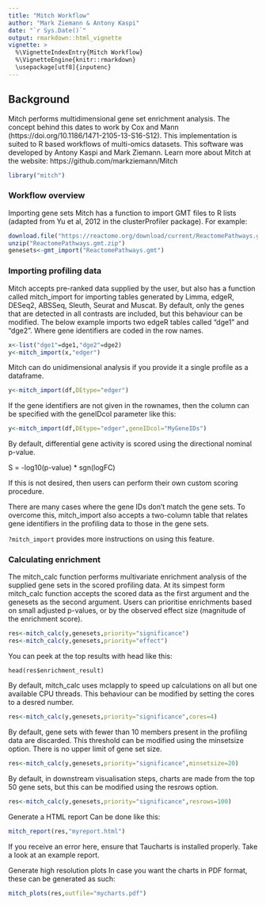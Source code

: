 ```yaml
---
title: "Mitch Workflow"
author: "Mark Ziemann & Antony Kaspi"
date: "`r Sys.Date()`"
output: rmarkdown::html_vignette
vignette: >
  %\VignetteIndexEntry{Mitch Workflow}
  %\VignetteEngine{knitr::rmarkdown}
  \usepackage[utf8]{inputenc}
---
```


## Background

Mitch performs multidimensional gene set enrichment analysis. The concept behind this dates to work by Cox and 
Mann (https://doi.org/10.1186/1471-2105-13-S16-S12). This implementation is suited to R based workflows of 
multi-omics datasets. This software was developed by Antony Kaspi and Mark Ziemann. Learn
more about Mitch at the website: https://github.com/markziemann/Mitch

```r
library("mitch")
```

### Workflow overview
Importing gene sets
Mitch has a function to import GMT files to R lists (adapted from Yu et al, 2012 in the clusterProfiler package). For example:

```r
download.file("https://reactome.org/download/current/ReactomePathways.gmt.zip",destfile="ReactomePathways.gmt.zip")
unzip("ReactomePathways.gmt.zip")
genesets<-gmt_import("ReactomePathways.gmt")
```

### Importing profiling data
Mitch accepts pre-ranked data supplied by the user, but also has a function called mitch_import for importing tables generated by Limma, edgeR, DESeq2, ABSSeq, Sleuth, Seurat and Muscat. By default, only the genes that are detected in all contrasts are included, but this behaviour can be modified. The below example imports two edgeR tables called "dge1" and "dge2". Where gene identifiers are coded in the row names.

```r
x<-list("dge1"=dge1,"dge2"=dge2)
y<-mitch_import(x,"edger")
```

Mitch can do unidimensional analysis if you provide it a single profile as a dataframe.

```r
y<-mitch_import(df,DEtype="edger")
```

If the gene identifiers are not given in the rownames, then the column can be specified with the geneIDcol parameter like this:

```r
y<-mitch_import(df,DEtype="edger",geneIDcol="MyGeneIDs")
```

By default, differential gene activity is scored using the directional nominal p-value.

S = -log10(p-value) * sgn(logFC)

If this is not desired, then users can perform their own custom scoring procedure.

There are many cases where the gene IDs don't match the gene sets. To overcome this, mitch_import also accepts a two-column table that relates gene identifiers in the profiling data to those in the gene sets.

`?mitch_import` provides more instructions on using this feature.

### Calculating enrichment
The mitch_calc function performs multivariate enrichment analysis of the supplied gene sets in the scored profiling data. At its simpest form mitch_calc function accepts the scored data as the first argument and the genesets as the second argument. Users can prioritise enrichments based on small adjusted p-values, or by the observed effect size (magnitude of the enrichment score).

```r
res<-mitch_calc(y,genesets,priority="significance")
res<-mitch_calc(y,genesets,priority="effect")
```
You can peek at the top results with head like this:

`head(res$enrichment_result)`

By default, mitch_calc uses mclapply to speed up calculations on all but one available CPU threads. This behaviour can be modified by setting the cores to a desred number.

```r
res<-mitch_calc(y,genesets,priority="significance",cores=4)
```
By default, gene sets with fewer than 10 members present in the profiling data are discarded. This threshold can be modified using the minsetsize option. There is no upper limit of gene set size.

```r
res<-mitch_calc(y,genesets,priority="significance",minsetsize=20)
```
By default, in downstream visualisation steps, charts are made from the top 50 gene sets, but this can be modified using the resrows option.

```r
res<-mitch_calc(y,genesets,priority="significance",resrows=100)
```
Generate a HTML report
Can be done like this:

```r
mitch_report(res,"myreport.html")
```
If you receive an error here, ensure that Taucharts is installed properly. Take a look at an example report.

Generate high resolution plots
In case you want the charts in PDF format, these can be generated as such:

```r
mitch_plots(res,outfile="mycharts.pdf")
```
